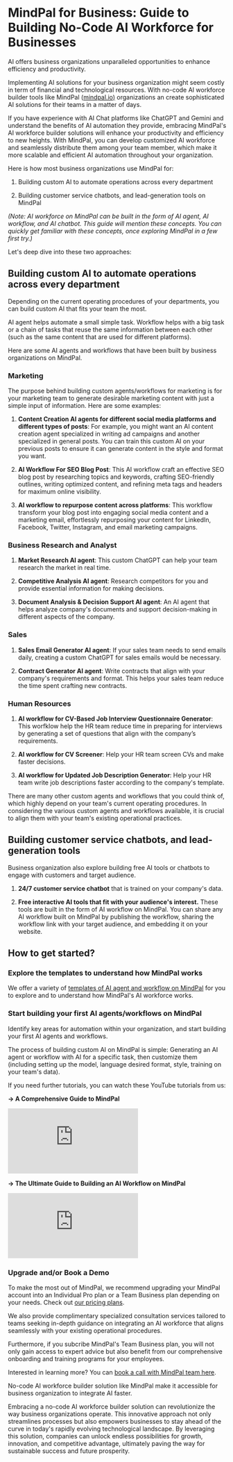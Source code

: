 # MindPal for Business: Guide to Building No-Code AI Workforce for Businesses

AI offers business organizations unparalleled opportunities to enhance efficiency and productivity.

Implementing AI solutions for your business organization might seem costly in term of financial and technological resources. With no-code AI workforce builder tools like MindPal ([mindpal.io](http://mindpal.io)[)](http://mindpal.io/) organizations an create sophisticated AI solutions for their teams in a matter of days.

If you have experience with AI Chat platforms like ChatGPT and Gemini and understand the benefits of AI automation they provide, embracing MindPal's AI workforce builder solutions will enhance your productivity and efficiency to new heights. With MindPal, you can develop customized AI workforce and seamlessly distribute them among your team member, which make it more scalable and efficient AI automation throughout your organization.

Here is how most business organizations use MindPal for:

1. Building custom AI to automate operations across every department

2. Building customer service chatbots, and lead-generation tools on MindPal

_(Note: AI workforce on MindPal can be built in the form of AI agent, AI workflow, and AI chatbot. This guide will mention these concepts. You can quickly get familiar with these concepts, once exploring MindPal in a few first try.)_

Let's deep dive into these two approaches:

## Building custom AI to automate operations across every department

Depending on the current operating procedures of your departments, you can build custom AI that fits your team the most.

AI agent helps automate a small simple task. Workflow helps with a big task or a chain of tasks that reuse the same information between each other (such as the same content that are used for different platforms).

Here are some AI agents and workflows that have been built by business organizations on MindPal.

### Marketing

The purpose behind building custom agents/workflows for marketing is for your marketing team to generate desirable marketing content with just a simple input of information. Here are some examples:

1.  **Content Creation AI agents for different social media platforms and different types of posts**: For example, you might want an AI content creation agent specialized in writing ad campaigns and another specialized in general posts. You can train this custom AI on your previous posts to ensure it can generate content in the style and format you want.
    
2. **AI Workflow For SEO Blog Post**: This AI workflow craft an effective SEO blog post by researching topics and keywords, crafting SEO-friendly outlines, writing optimized content, and refining meta tags and headers for maximum online visibility.
    
3. **AI workflow to repurpose content across platforms**: This workflow transform your blog post into engaging social media content and a marketing email, effortlessly repurposing your content for LinkedIn, Facebook, Twitter, Instagram, and email marketing campaigns.
    

### Business Research and Analyst

1. **Market Research AI agent**: This custom ChatGPT can help your team research the market in real time.
    
2. **Competitive Analysis AI agent**: Research competitors for you and provide essential information for making decisions.
    
3. **Document Analysis & Decision Support AI agent**: An AI agent that helps analyze company's documents and support decision-making in different aspects of the company.
    

### Sales

1. **Sales Email Generator AI agent**: If your sales team needs to send emails daily, creating a custom ChatGPT for sales emails would be necessary.
    
2. **Contract Generator AI agent**: Write contracts that align with your company's requirements and format. This helps your sales team reduce the time spent crafting new contracts.
    
### Human Resources

1. **AI workflow for CV-Based Job Interview Questionnaire Generator**: This worfklow help the HR team reduce time in preparing for interviews by generating a set of questions that align with the company’s requirements.
    
2. **AI workflow for CV Screener**: Help your HR team screen CVs and make faster decisions.
    
3. **AI workflow for Updated Job Description Generator**: Help your HR team write job descriptions faster according to the company's template.
        
There are many other custom agents and workflows that you could think of, which highly depend on your team's current operating procedures. In considering the various custom agents and workflows available, it is crucial to align them with your team's existing operational practices.

## Building customer service chatbots, and lead-generation tools

Business organization also explore building free AI tools or chatbots to engage with customers and target audience.

1. **24/7 customer service chatbot** that is trained on your company's data.
    
2. **Free interactive AI tools that fit with your audience's interest.** These tools are built in the form of AI workflow on MindPal. You can share any AI workflow built on MindPal by publishing the workflow, sharing the workflow link with your target audience, and embedding it on your website.
    
## How to get started?


<Steps>

### Explore the templates to understand how MindPal works
    
We offer a variety of [templates of AI agent and workflow on MindPal](https://mindpal.space/workflow) for you to explore and to understand how MindPal's AI workforce works.

### Start building your first AI agents/workflows on MindPal
    
Identify key areas for automation within your organization, and start building your first AI agents and workflows.

The process of building custom AI on MindPal is simple: Generating an AI agent or workflow with AI for a specific task, then customize them (including setting up the model, language desired format, style, training on your team's data).

If you need further tutorials, you can watch these YouTube tutorials from us:

**→ A Comprehensive Guide to MindPal**

<iframe
  style={{ width: "100%", aspectRatio: "16/9", marginTop: "32px" }}
  src="https://www.youtube.com/embed/IY2Hze0-tWs"
  title="YouTube video player"
  frameBorder="0"
  allow="accelerometer; autoplay; clipboard-write; encrypted-media; gyroscope; picture-in-picture; web-share"
  allowFullScreen
></iframe>

**→ The Ultimate Guide to Building an AI Workflow on MindPal**

<iframe
  style={{ width: "100%", aspectRatio: "16/9", marginTop: "32px" }}
  src="https://www.youtube.com/embed/dZVskx8xUJE"
  title="YouTube video player"
  frameBorder="0"
  allow="accelerometer; autoplay; clipboard-write; encrypted-media; gyroscope; picture-in-picture; web-share"
  allowFullScreen
></iframe>

### Upgrade and/or Book a Demo

To make the most out of MindPal, we recommend upgrading your MindPal account into an Individual Pro plan or a Team Business plan depending on your needs. Check out [our pricing plans](https://mindpal.space/pricing).
    
We also provide complimentary specialized consultation services tailored to teams seeking in-depth guidance on integrating an AI workforce that aligns seamlessly with your existing operational procedures.

Furthermore, if you subcribe MindPal's Team Business plan, you will not only gain access to expert advice but also benefit from our comprehensive onboarding and training programs for your employees.

Interested in learning more? You can [book a call with MindPal team here](https://cal.com/mindpal/demo).

</Steps>

No-code AI workforce builder solution like MindPal make it accessible for business organization to integrate AI faster.

Embracing a no-code AI workforce builder solution can revolutionize the way business organizations operate. This innovative approach not only streamlines processes but also empowers businesses to stay ahead of the curve in today's rapidly evolving technological landscape. By leveraging this solution, companies can unlock endless possibilities for growth, innovation, and competitive advantage, ultimately paving the way for sustainable success and future prosperity.